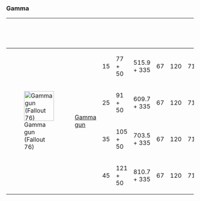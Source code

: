 ===Gamma===
{| class="va-table va-table-center va-table-full sortable"
!
! {{Icon|pistol|24px|tooltip=Other weapon name}}
! {{Icon|level|x18px|tooltip=Level}}
! {{Icon|damage|x18px|tooltip=Damage per shot|link=Damage}}
! {{Icon|dps|x18px|tooltip=Damage per second}}
! {{Icon|attack|x18px|tooltip=Fire rate}}
! {{Icon|range|x18px|tooltip=Range}}
! {{Icon|spread|x18px|tooltip=Accuracy}}
! {{Icon|crit|x18px|tooltip=Critical hit Damage}}
! {{Icon|ap|x18px|tooltip=Action point cost}}
! {{Icon|dap|x18px|tooltip=Damage per Action Point}}
! {{Icon|ammo|x18px|tooltip=Ammunition used|link=Fallout 76 ammunition}}
! {{Icon|mag|x18px|tooltip=Magazine capacity (shots per reload)}}
! {{Icon|weight|x18px|tooltip=Weapon weight}}
! {{Icon|merchant|x18px|tooltip=Weapon value in caps}}
! {{Icon|ratio|x18px|tooltip=Value to weight ratio}}
! Base ID

|-style="height:32px;"
| rowspan="4" |[[File:FO76 Gamma gun.png|80px|Gamma gun (Fallout 76)]]
| rowspan="4" |[[Gamma gun (Fallout 76)|Gamma gun]]
| 15
| 77{{Icon|attack}} + 50{{Icon|radiation}}
| 515.9{{Icon|attack}} + 335{{Icon|radiation}}
| 67
| 120
| 71
| ?
| 30
| 2.566{{Icon|attack}} + 1.66{{Icon|radiation}}
| [[Gamma round (Fallout 76)|Gamma round]]
| 8
| 6
| 81
| 13.5
| rowspan="4" | {{ID|000DDB7C}}
|-style="height:32px;"
| 25
| 91{{Icon|attack}} + 50{{Icon|radiation}}
| 609.7{{Icon|attack}} + 335{{Icon|radiation}}
| 67
| 120
| 71
| ?
| 30
| 3.033{{Icon|attack}} + 1.66{{Icon|radiation}}
| [[Gamma round (Fallout 76)|Gamma round]]
| 8
| 6
| 81
| 13.5
|-style="height:32px;"
| 35
| 105{{Icon|attack}} + 50{{Icon|radiation}}
| 703.5{{Icon|attack}} + 335{{Icon|radiation}}
| 67
| 120
| 71
| ?
| 30
| 3.5{{Icon|attack}} + 1.66{{Icon|radiation}}
| [[Gamma round (Fallout 76)|Gamma round]]
| 8
| 6
| 81
| 13.5
|-style="height:32px;"
| 45
| 121{{Icon|attack}} + 50{{Icon|radiation}}
| 810.7{{Icon|attack}} + 335{{Icon|radiation}}
| 67
| 120
| 71
| ?
| 30
| 4.033{{Icon|attack}} + 1.66{{Icon|radiation}}
| [[Gamma round (Fallout 76)|Gamma round]]
| 8
| 6
| 81
| 13.5

|}
